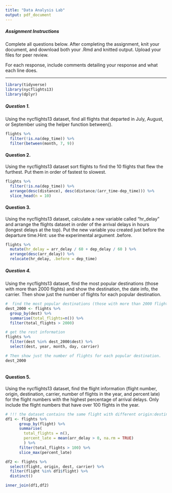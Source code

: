 ```yaml
---
title: "Data Analysis Lab"
output: pdf_document
---
```


##### Assignment Instructions

Complete all questions below. After completing the assignment, knit your document, and download both your .Rmd and knitted output. Upload your files for peer review. 

For each response, include comments detailing your response and what each line does. 

---

```r
library(tidyverse)
library(nycflights13)
library(dplyr)
```

##### Question 1. 

Using the nycflights13 dataset, find all flights that departed in July, August, or September using the helper function between(). 

```r
flights %>%
  filter(!is.na(dep_time)) %>%
  filter(between(month, 7, 9))
```


#### Question 2. 

Using the nycflights13 dataset sort flights to find the 10 flights that flew the furthest. Put them in order of fastest to slowest.

```r
flights %>%
  filter(!is.na(dep_time)) %>%
  arrange(desc(distance), desc(distance/(arr_time-dep_time))) %>%
  slice_head(n = 10)
```

#### Question 3. 

Using the nycflights13 dataset, calculate a new variable called "hr_delay" and arrange the flights dataset in order of the arrival delays in hours (longest delays at the top). Put the new variable you created just before the departure time.Hint: use the experimental argument .before. 

```r
flights %>%
  mutate(hr_delay = arr_delay / 60 + dep_delay / 60 ) %>%
  arrange(desc(arr_delay)) %>%
  relocate(hr_delay, .before = dep_time)
```

##### Question 4.

Using the nycflights13 dataset, find the most popular destinations (those with more than 2000 flights) and show the destination, the date info, the carrier. Then show just the number of flights for each popular destination.

```r

#  find the most popular destinations (those with more than 2000 flights)
dest_2000 <- flights %>%
  group_by(dest) %>%
  summarise(total_flights=n()) %>%
  filter(total_flights > 2000)

# get the rest information 
flights %>%
  filter(dest %in% dest_2000$dest) %>%
  select(dest, year, month, day, carrier)

# Then show just the number of flights for each popular destination.
dest_2000
  
```

#### Question 5. 

Using the nycflights13 dataset, find the flight information (flight number, origin, destination, carrier, number of flights in the year, and percent late) for the flight numbers with the highest percentage of arrival delays. Only include the flight numbers that have over 100 flights in the year.

```r

# !!! the dataset contains the same flight with different origin:destination:carrier which is quite unsual in reality, for simplicity, here we assume that the primary key of the dates
df1 <- flights %>%
      group_by(flight) %>%
      summarise(
        total_flights = n(),
        percent_late = mean(arr_delay > 0, na.rm = TRUE)
        ) %>%
      filter(total_flights > 100) %>%
      slice_max(percent_late)

df2 <- flights %>%
  select(flight, origin, dest, carrier) %>%
  filter(flight %in% df1$flight) %>%
  distinct()

inner_join(df1,df2)
```